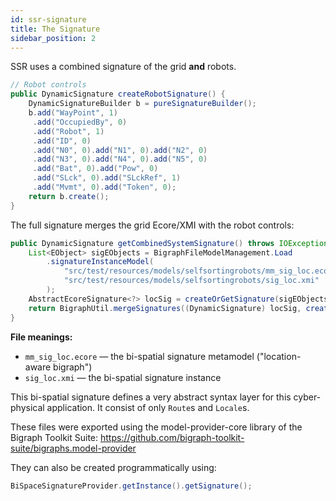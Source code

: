 ```yaml
---
id: ssr-signature
title: The Signature
sidebar_position: 2
---
```


SSR uses a combined signature of the grid **and** robots.

```java
// Robot controls
public DynamicSignature createRobotSignature() {
    DynamicSignatureBuilder b = pureSignatureBuilder();
    b.add("WayPoint", 1)
     .add("OccupiedBy", 0)
     .add("Robot", 1)
     .add("ID", 0)
     .add("N0", 0).add("N1", 0).add("N2", 0)
     .add("N3", 0).add("N4", 0).add("N5", 0)
     .add("Bat", 0).add("Pow", 0)
     .add("SLck", 0).add("SLckRef", 1)
     .add("Mvmt", 0).add("Token", 0);
    return b.create();
}
```

The full signature merges the grid Ecore/XMI with the robot controls:

```java
public DynamicSignature getCombinedSystemSignature() throws IOException {
    List<EObject> sigEObjects = BigraphFileModelManagement.Load
        .signatureInstanceModel(
            "src/test/resources/models/selfsortingrobots/mm_sig_loc.ecore",
            "src/test/resources/models/selfsortingrobots/sig_loc.xmi"
        );
    AbstractEcoreSignature<?> locSig = createOrGetSignature(sigEObjects.get(0));
    return BigraphUtil.mergeSignatures((DynamicSignature) locSig, createRobotSignature());
}

```


**File meanings:**
- `mm_sig_loc.ecore` — the bi-spatial signature metamodel ("location-aware bigraph")
- `sig_loc.xmi` — the bi-spatial signature instance

This bi-spatial signature defines a very abstract syntax layer for this cyber-physical application.
It consist of only `Route`s and `Locale`s.

These files were exported using the model-provider-core library of the Bigraph Toolkit Suite:
https://github.com/bigraph-toolkit-suite/bigraphs.model-provider

They can also be created programmatically using:

```java
BiSpaceSignatureProvider.getInstance().getSignature();
```